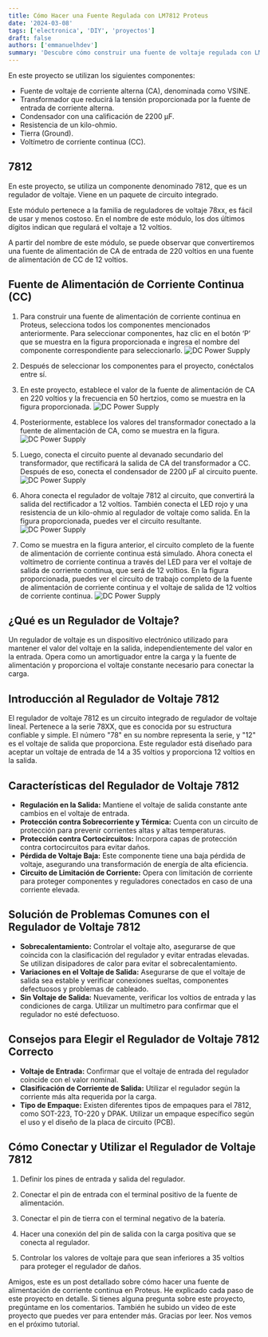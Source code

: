 ```yaml
---
title: Cómo Hacer una Fuente Regulada con LM7812 Proteus
date: '2024-03-08'
tags: ['electronica', 'DIY', 'proyectos']
draft: false
authors: ['emmanuelhdev']
summary: 'Descubre cómo construir una fuente de voltaje regulada con LM7812 en Proteus'
---
```


En este proyecto se utilizan los siguientes componentes:

- Fuente de voltaje de corriente alterna (CA), denominada como VSINE.
- Transformador que reducirá la tensión proporcionada por la fuente de entrada de corriente alterna.
- Condensador con una calificación de 2200 μF.
- Resistencia de un kilo-ohmio.
- Tierra (Ground).
- Voltímetro de corriente continua (CC).

## 7812

En este proyecto, se utiliza un componente denominado 7812, que es un regulador de voltaje. Viene en un paquete de circuito integrado.

Este módulo pertenece a la familia de reguladores de voltaje 78xx, es fácil de usar y menos costoso. En el nombre de este módulo, los dos últimos dígitos indican que regulará el voltaje a 12 voltios.

A partir del nombre de este módulo, se puede observar que convertiremos una fuente de alimentación de CA de entrada de 220 voltios en una fuente de alimentación de CC de 12 voltios.

## Fuente de Alimentación de Corriente Continua (CC)

1. Para construir una fuente de alimentación de corriente continua en Proteus, selecciona todos los componentes mencionados anteriormente. Para seleccionar componentes, haz clic en el botón ‘P’ que se muestra en la figura proporcionada e ingresa el nombre del componente correspondiente para seleccionarlo.
   ![DC Power Supply](ruta/de/la/imagen.png)

2. Después de seleccionar los componentes para el proyecto, conéctalos entre sí.

3. En este proyecto, establece el valor de la fuente de alimentación de CA en 220 voltios y la frecuencia en 50 hertzios, como se muestra en la figura proporcionada.
   ![DC Power Supply](ruta/de/la/imagen.png)

4. Posteriormente, establece los valores del transformador conectado a la fuente de alimentación de CA, como se muestra en la figura.
   ![DC Power Supply](ruta/de/la/imagen.png)

5. Luego, conecta el circuito puente al devanado secundario del transformador, que rectificará la salida de CA del transformador a CC. Después de eso, conecta el condensador de 2200 μF al circuito puente.
   ![DC Power Supply](ruta/de/la/imagen.png)

6. Ahora conecta el regulador de voltaje 7812 al circuito, que convertirá la salida del rectificador a 12 voltios. También conecta el LED rojo y una resistencia de un kilo-ohmio al regulador de voltaje como salida.
   En la figura proporcionada, puedes ver el circuito resultante.
   ![DC Power Supply](ruta/de/la/imagen.png)

7. Como se muestra en la figura anterior, el circuito completo de la fuente de alimentación de corriente continua está simulado. Ahora conecta el voltímetro de corriente continua a través del LED para ver el voltaje de salida de corriente continua, que será de 12 voltios.
   En la figura proporcionada, puedes ver el circuito de trabajo completo de la fuente de alimentación de corriente continua y el voltaje de salida de 12 voltios de corriente continua.
   ![DC Power Supply](ruta/de/la/imagen.png)

## ¿Qué es un Regulador de Voltaje?

Un regulador de voltaje es un dispositivo electrónico utilizado para mantener el valor del voltaje en la salida, independientemente del valor en la entrada. Opera como un amortiguador entre la carga y la fuente de alimentación y proporciona el voltaje constante necesario para conectar la carga.

## Introducción al Regulador de Voltaje 7812

El regulador de voltaje 7812 es un circuito integrado de regulador de voltaje lineal. Pertenece a la serie 78XX, que es conocida por su estructura confiable y simple. El número "78" en su nombre representa la serie, y "12" es el voltaje de salida que proporciona. Este regulador está diseñado para aceptar un voltaje de entrada de 14 a 35 voltios y proporciona 12 voltios en la salida.

## Características del Regulador de Voltaje 7812

- **Regulación en la Salida:** Mantiene el voltaje de salida constante ante cambios en el voltaje de entrada.
- **Protección contra Sobrecorriente y Térmica:** Cuenta con un circuito de protección para prevenir corrientes altas y altas temperaturas.
- **Protección contra Cortocircuitos:** Incorpora capas de protección contra cortocircuitos para evitar daños.
- **Pérdida de Voltaje Baja:** Este componente tiene una baja pérdida de voltaje, asegurando una transformación de energía de alta eficiencia.
- **Circuito de Limitación de Corriente:** Opera con limitación de corriente para proteger componentes y reguladores conectados en caso de una corriente elevada.

## Solución de Problemas Comunes con el Regulador de Voltaje 7812

- **Sobrecalentamiento:** Controlar el voltaje alto, asegurarse de que coincida con la clasificación del regulador y evitar entradas elevadas. Se utilizan disipadores de calor para evitar el sobrecalentamiento.
- **Variaciones en el Voltaje de Salida:** Asegurarse de que el voltaje de salida sea estable y verificar conexiones sueltas, componentes defectuosos y problemas de cableado.
- **Sin Voltaje de Salida:** Nuevamente, verificar los voltios de entrada y las condiciones de carga. Utilizar un multímetro para confirmar que el regulador no esté defectuoso.

## Consejos para Elegir el Regulador de Voltaje 7812 Correcto

- **Voltaje de Entrada:** Confirmar que el voltaje de entrada del regulador coincide con el valor nominal.
- **Clasificación de Corriente de Salida:** Utilizar el regulador según la corriente más alta requerida por la carga.
- **Tipo de Empaque:** Existen diferentes tipos de empaques para el 7812, como SOT-223, TO-220 y DPAK. Utilizar un empaque específico según el uso y el diseño de la placa de circuito (PCB).

## Cómo Conectar y Utilizar el Regulador de Voltaje 7812

1. Definir los pines de entrada y salida del regulador.

2. Conectar el pin de entrada con el terminal positivo de la fuente de alimentación.

3. Conectar el pin de tierra con el terminal negativo de la batería.

4. Hacer una conexión del pin de salida con la carga positiva que se conecta al regulador.

5. Controlar los valores de voltaje para que sean inferiores a 35 voltios para proteger el regulador de daños.

Amigos, este es un post detallado sobre cómo hacer una fuente de alimentación de corriente continua en Proteus. He explicado cada paso de este proyecto en detalle. Si tienes alguna pregunta sobre este proyecto, pregúntame en los comentarios. También he subido un video de este proyecto que puedes ver para entender más. Gracias por leer. Nos vemos en el próximo tutorial.
